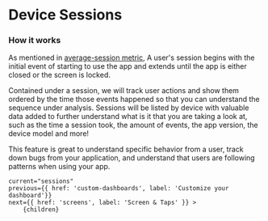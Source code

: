 
# Device Sessions

### How it works

As mentioned in [average-session metric](https://vexo.co/docs/average-session),
A user's session begins with the initial event of starting to use the app and extends until the app is either closed or the screen is locked.

Contained under a session, we will track user actions and show them ordered by the time those events happened so that you can understand the sequence
under analysis. Sessions will be listed by device with valuable data added to further understand what is it that you are taking a look at,
such as the time a session took, the amount of events, the app version, the device model and more!

This feature is great to understand specific behavior from a user,
track down bugs from your application, and understand that users are following patterns when using your app.

<DocImage src="/docs/sessions.png" width="1018" height="392"/>

    current="sessions"
    previous={{ href: 'custom-dashboards', label: 'Customize your dashboard'}}
    next={{ href: 'screens', label: 'Screen & Taps' }} >
        {children}
</DocLayout>
